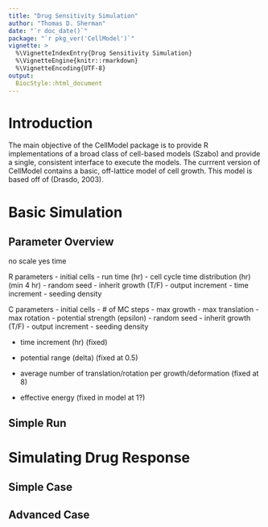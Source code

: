 ```yaml
---
title: "Drug Sensitivity Simulation"
author: "Thomas D. Sherman"
date: "`r doc_date()`"
package: "`r pkg_ver('CellModel')`"
vignette: >
  %\VignetteIndexEntry{Drug Sensitivity Simulation}
  %\VignetteEngine{knitr::rmarkdown}
  %\VignetteEncoding{UTF-8}
output: 
  BiocStyle::html_document
---
```


# Introduction

The main objective of the CellModel package is to provide R implementations of a broad class of cell-based models (Szabo) and provide a single, consistent interface to execute the models. The currrent version of CellModel contains a basic, off-lattice model of cell growth. This model is based off of (Drasdo, 2003). 

# Basic Simulation

## Parameter Overview

no scale
yes time

R parameters
- initial cells
- run time (hr)
- cell cycle time distribution (hr) (min 4 hr)
- random seed
- inherit growth (T/F)
- output increment
- time increment
- seeding density

C parameters
- initial cells
- # of MC steps
- max growth
- max translation
- max rotation
- potential strength (epsilon)
- random seed
- inherit growth (T/F)
- output increment
- seeding density

- time increment (hr) (fixed)
- potential range (delta) (fixed at 0.5)
- average number of translation/rotation per growth/deformation (fixed at 8)

- effective energy (fixed in model at 1?)

## Simple Run

# Simulating Drug Response

## Simple Case

## Advanced Case
